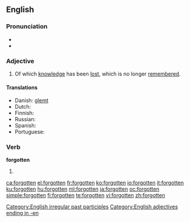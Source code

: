 ==English==

===Pronunciation===
* {{IPA|/'foɻgɒtən/}}
* {{audio|en-us-forgotten.ogg|Audio (US)}}

===Adjective===
{{en-adj}}

# Of which [[knowledge]] has been [[lost]], which is no longer [[remember]]ed.

====Translations====
* Danish: [[glemt]]
* Dutch: {{t+|nl|vergeten}}
* Finnish: {{t-|fi|unohdettu}}
* Russian: {{t|ru|забытый|tr=zabýtyj|sc=Cyrl}}
* Spanish: {{t-|es|olvidado}}
* Portuguese: {{t-|pt|esquecido}}

===Verb===
'''forgotten'''

# {{past participle of|[[forget]]}}

[[Category:English irregular past participles]]
[[Category:English adjectives ending in -en]]

[[ca:forgotten]]
[[el:forgotten]]
[[fr:forgotten]]
[[ko:forgotten]]
[[io:forgotten]]
[[it:forgotten]]
[[ku:forgotten]]
[[hu:forgotten]]
[[ml:forgotten]]
[[ja:forgotten]]
[[oc:forgotten]]
[[simple:forgotten]]
[[fi:forgotten]]
[[te:forgotten]]
[[vi:forgotten]]
[[zh:forgotten]]